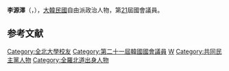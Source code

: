 {{Infobox politician
| name = 李源澤<br>{{lang|ko|이원택}}
| image = 이원택.jpg
| caption = 
| birth_date = {{Birth date and age|1968|12|19}}
| birth_place = {{KOR}}[[全羅北道|全羅北道]][[金堤市|金堤市]]
| residence = {{KOR}}[[全羅北道|全羅北道]]
| nationality = {{ROK}}
| party = {{MPK}}
| other_names = 
| alma_mater = [[全北大學|全北大學]]
| office = {{flagicon|South Korea}} 第21屆[[韓國國會|韓國國會]]議員
| term_start = 2020年5月30日
| term_end = 
| constituency = [[全羅北道|全羅北道]][[金堤市|金堤市]]、[[扶安郡|扶安郡]]
| predecessor = {{tsl|ko|김종회 (1965년)|金鍾懷}}
| successor = 
}}

'''李源澤'''（{{kor|이원택|李源澤|Lee Won-taek}}，{{bd|1968年|12月19日}}），[[大韓民國|大韓民國]]自由派政治人物，第[[第21屆大韓民國國會議員名單|21]]屆國會議員。

== 参考文献 ==
<references />

{{DEFAULTSORT:Lee Won-taek}}
[[Category:全北大學校友|Category:全北大學校友]]
[[Category:第二十一屆韓國國會議員|Category:第二十一屆韓國國會議員]]
[[Category:李姓|W]]
[[Category:共同民主黨人物|Category:共同民主黨人物]]
[[Category:全羅北道出身人物|Category:全羅北道出身人物]]